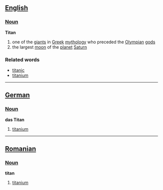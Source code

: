 ==[[English]]==
===[[Noun]]===

'''Titan'''

# one of the [[giant]]s in [[Greek]] [[mythology]] who preceded the [[Olympian]] [[god]]s
# the largest [[moon]] of the [[planet]] [[Saturn]]

===Related words===
*[[titanic]]
*[[titanium]]

----
==[[German]]==
===[[Noun]]===

'''das Titan'''

# [[titanium]]

----
==[[Romanian]]==
===[[Noun]]===

'''titan'''

# [[titanium]]